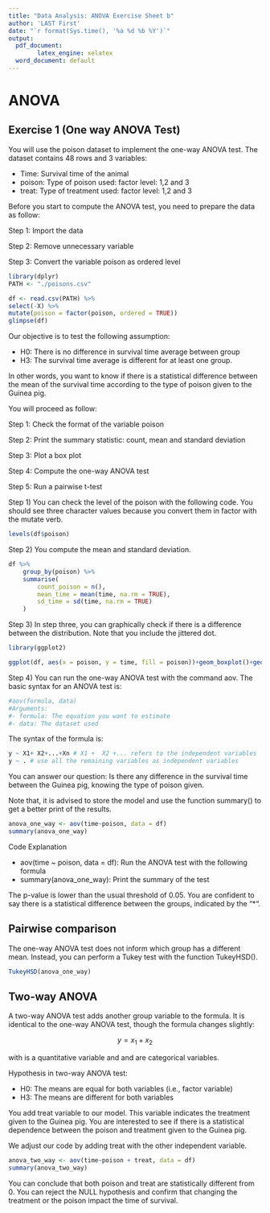 ---
title: "Data Analysis: ANOVA Exercise Sheet b"
author: 'LAST First'
date: "`r format(Sys.time(), '%a %d %b %Y')`"
output:
  pdf_document: 
        latex_engine: xelatex
  word_document: default
---

# ANOVA

## Exercise 1 (One way ANOVA Test)

You will use the poison dataset to implement the one-way ANOVA test. The dataset contains 48 rows and 3 variables:

* Time: Survival time of the animal
* poison: Type of poison used: factor level: 1,2 and 3
* treat: Type of treatment used: factor level: 1,2 and 3

Before you start to compute the ANOVA test, you need to prepare the data as follow:

Step 1: Import the data

Step 2: Remove unnecessary variable

Step 3: Convert the variable poison as ordered level

```{r, echo=T, eval=T}
library(dplyr)
PATH <- "./poisons.csv"

df <- read.csv(PATH) %>%
select(-X) %>% 
mutate(poison = factor(poison, ordered = TRUE))
glimpse(df)
```

Our objective is to test the following assumption:

* H0: There is no difference in survival time average between group
* H3: The survival time average is different for at least one group.

In other words, you want to know if there is a statistical difference between the mean of the survival time according to the type of poison given to the Guinea pig.

You will proceed as follow:

Step 1: Check the format of the variable poison

Step 2: Print the summary statistic: count, mean and standard deviation

Step 3: Plot a box plot

Step 4: Compute the one-way ANOVA test

Step 5: Run a pairwise t-test

Step 1) You can check the level of the poison with the following code. You should see three character values because you convert them in factor with the mutate verb. 

```{r, echo=T, eval=T}
levels(df$poison)
```

Step 2) You compute the mean and standard deviation. 

```{r, echo=T, eval=T}
df %>%
	group_by(poison) %>%
	summarise(
		count_poison = n(),
		mean_time = mean(time, na.rm = TRUE),
		sd_time = sd(time, na.rm = TRUE)
	)
```

Step 3) In step three, you can graphically check if there is a difference between the distribution. Note that you include the jittered dot. 


```{r, echo=T, eval=T}
library(ggplot2)
```

```{r, echo=T, eval=T}
ggplot(df, aes(x = poison, y = time, fill = poison))+geom_boxplot()+geom_jitter(shape = 15, color = "steelblue", position = position_jitter(0.21)) + theme_classic()
```

Step 4) You can run the one-way ANOVA test with the command aov. The basic syntax for an ANOVA test is:

```{r, echo=T, eval=T}
#aov(formula, data)
#Arguments:			
#- formula: The equation you want to estimate
#- data: The dataset used	
```

The syntax of the formula is:

```{r, echo=T, eval=T}
y ~ X1+ X2+...+Xn # X1 +  X2 +... refers to the independent variables
y ~ . # use all the remaining variables as independent variables
```

You can answer our question: Is there any difference in the survival time between the Guinea pig, knowing the type of poison given.

Note that, it is advised to store the model and use the function summary() to get a better print of the results. 

```{r, echo=T, eval=T}
anova_one_way <- aov(time~poison, data = df)
summary(anova_one_way)
```
Code Explanation

* aov(time ~ poison, data = df): Run the ANOVA test with the following formula
* summary(anova_one_way): Print the summary of the test

The p-value is lower than the usual threshold of 0.05. You are confident to say there is a statistical difference between the groups, indicated by the "*". 
    
## Pairwise comparison

The one-way ANOVA test does not inform which group has a different mean. Instead, you can perform a Tukey test with the function TukeyHSD(). 


```{r, echo=T, eval=T}
TukeyHSD(anova_one_way)
```

## Two-way ANOVA

A two-way ANOVA test adds another group variable to the formula. It is identical to the one-way ANOVA test, though the formula changes slightly:

$$y=x_1+x_2$$

with is a quantitative variable and and are categorical variables.

Hypothesis in two-way ANOVA test:

* H0: The means are equal for both variables (i.e., factor variable)
* H3: The means are different for both variables

You add treat variable to our model. This variable indicates the treatment given to the Guinea pig. You are interested to see if there is a statistical dependence between the poison and treatment given to the Guinea pig.

We adjust our code by adding treat with the other independent variable. 

```{r, echo=T, eval=T}
anova_two_way <- aov(time~poison + treat, data = df)
summary(anova_two_way)
```

You can conclude that both poison and treat are statistically different from 0. You can reject the NULL hypothesis and confirm that changing the treatment or the poison impact the time of survival.